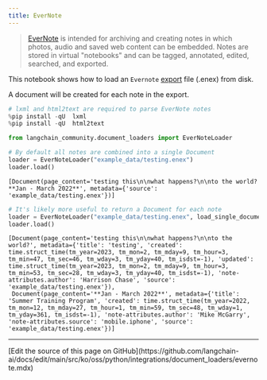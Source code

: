 ```yaml
---
title: EverNote
---
```


>[EverNote](https://evernote.com/) is intended for archiving and creating notes in which photos, audio and saved web content can be embedded. Notes are stored in virtual "notebooks" and can be tagged, annotated, edited, searched, and exported.

This notebook shows how to load an `Evernote` [export](https://help.evernote.com/hc/en-us/articles/209005557-Export-notes-and-notebooks-as-ENEX-or-HTML) file (.enex) from disk.

A document will be created for each note in the export.

```python
# lxml and html2text are required to parse EverNote notes
%pip install -qU  lxml
%pip install -qU  html2text
```

```python
from langchain_community.document_loaders import EverNoteLoader

# By default all notes are combined into a single Document
loader = EverNoteLoader("example_data/testing.enex")
loader.load()
```

```output
[Document(page_content='testing this\n\nwhat happens?\n\nto the world?**Jan - March 2022**', metadata={'source': 'example_data/testing.enex'})]
```

```python
# It's likely more useful to return a Document for each note
loader = EverNoteLoader("example_data/testing.enex", load_single_document=False)
loader.load()
```

```output
[Document(page_content='testing this\n\nwhat happens?\n\nto the world?', metadata={'title': 'testing', 'created': time.struct_time(tm_year=2023, tm_mon=2, tm_mday=9, tm_hour=3, tm_min=47, tm_sec=46, tm_wday=3, tm_yday=40, tm_isdst=-1), 'updated': time.struct_time(tm_year=2023, tm_mon=2, tm_mday=9, tm_hour=3, tm_min=53, tm_sec=28, tm_wday=3, tm_yday=40, tm_isdst=-1), 'note-attributes.author': 'Harrison Chase', 'source': 'example_data/testing.enex'}),
 Document(page_content='**Jan - March 2022**', metadata={'title': 'Summer Training Program', 'created': time.struct_time(tm_year=2022, tm_mon=12, tm_mday=27, tm_hour=1, tm_min=59, tm_sec=48, tm_wday=1, tm_yday=361, tm_isdst=-1), 'note-attributes.author': 'Mike McGarry', 'note-attributes.source': 'mobile.iphone', 'source': 'example_data/testing.enex'})]
```

---

<Callout icon="pen-to-square" iconType="regular">
  [Edit the source of this page on GitHub](https://github.com/langchain-ai/docs/edit/main/src/ko/oss/python/integrations/document_loaders/evernote.mdx)
</Callout>
